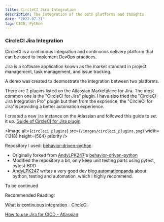 ```yaml
---
title: CircleCI Jira Integration
description: The integration of the both platforms and thoughts
date: '2022-07-21'
tag: CICD, Python
---
```




### CircleCI Jira Integration


CircleCI is a continuous integration and continuous delivery platform that can be used to implement DevOps practices.

Jira is a software application known as the market standard in project management, task management, and issue tracking.

A demo was created to deomostrate the integration between two platforms.

There are 2 plugins listed on the Atlassian Marketplace for Jira. The most common one is the "CircleCI for Jira" plugin.
I have also tried the "CircleCI-Jira Integration Pro" plugin but then from the exprience, the "CircleCI for Jira"is providing a better automation experience.

I created a new jira instance on the Atlassian and followed this guide to set it up.
[Guide of CircleCI for Jira plugin](https://circleci.com/docs/jira-plugin)

<Image
  alt={`circleci plugins`}
  src={`/images/circleci_plugins.png`}
  width={1318}
  height={564}
  priority 
/>

Repository I used: [behavior-driven-python](https://github.com/rolandshc/behavior-driven-python)
* Originally forked from [AndyLPK247](https://github.com/AndyLPK247)'s [behavior-driven-python](https://github.com/AndyLPK247/behavior-driven-python)
* Modified the repository a bit, only keep unit testing parts using pytest, pytest-BDD 
* [AndyLPK247](https://github.com/AndyLPK247) writes a very good dev blog [automationpanda](https://automationpanda.com/) about python, testing and automation, which I highly recommend. 


To be continued


Recommended Reading:

[What is continuous integration - CircleCI](https://circleci.com/blog/what-is-continuous-integration)

[How to use Jira for CICD - Atlassian](https://www.atlassian.com/software/jira/guides/developers/ci-cd)
